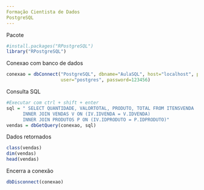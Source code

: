 ```yaml
---
Formação Cientista de Dados
PostgreSQL
---
```

Pacote
```r
#install.packages("RPostgreSQL")
library("RPostgreSQL")
```
Conexao com banco de dados
```r
conexao = dbConnect("PostgreSQL", dbname="AulaSQL", host="localhost", port=5432,
                    user="postgres", password=123456)
```
Consulta SQL
```r
#Executar com ctrl + shift + enter
sql = " SELECT QUANTIDADE, VALORTOTAL, PRODUTO, TOTAL FROM ITENSVENDA  IV
      INNER JOIN VENDAS V ON (IV.IDVENDA = V.IDVENDA) 
      INNER JOIN PRODUTOS P ON (IV.IDPRODUTO = P.IDPRODUTO)"
vendas = dbGetQuery(conexao, sql)
```
Dados retornados
```r
class(vendas)
dim(vendas)
head(vendas)
```
Encerra a conexão
```r
dbDisconnect(conexao)
```
